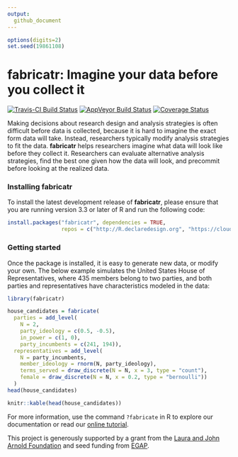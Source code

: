 ```yaml
---
output:
  github_document
---
```


<!-- README.md is generated from README.Rmd. Please edit that file -->

```r
options(digits=2)
set.seed(19861108)
```

# fabricatr: Imagine your data before you collect it

[![Travis-CI Build Status](https://travis-ci.org/DeclareDesign/fabricatr.svg?branch=master)](https://travis-ci.org/DeclareDesign/fabricatr)
[![AppVeyor Build Status](https://ci.appveyor.com/api/projects/status/github/DeclareDesign/fabricatr?branch=master&svg=true)](https://ci.appveyor.com/project/DeclareDesign/fabricatr)
[![Coverage Status](https://coveralls.io/repos/github/DeclareDesign/fabricatr/badge.svg?branch=master)](https://coveralls.io/github/DeclareDesign/fabricatr?branch=master)

Making decisions about research design and analysis strategies is often difficult before data is collected, because it is hard to imagine the exact form data will take. Instead, researchers typically modify analysis strategies to fit the data. **fabricatr** helps researchers imagine what data will look like before they collect it. Researchers can evaluate alternative analysis strategies, find the best one given how the data will look, and precommit before looking at the realized data.

### Installing fabricatr

To install the latest development release of **fabricatr**, please ensure that you are running version 3.3 or later of R and run the following code:

```r
install.packages("fabricatr", dependencies = TRUE,
                 repos = c("http://R.declaredesign.org", "https://cloud.r-project.org"))
```

### Getting started

Once the package is installed, it is easy to generate new data, or modify your own. The below example simulates the United States House of Representatives, where 435 members belong to two parties, and both parties and representatives have characteristics modeled in the data:

```r
library(fabricatr)

house_candidates = fabricate(
  parties = add_level(
    N = 2, 
    party_ideology = c(0.5, -0.5), 
    in_power = c(1, 0), 
    party_incumbents = c(241, 194)),
  representatives = add_level(
    N = party_incumbents, 
    member_ideology = rnorm(N, party_ideology),
    terms_served = draw_discrete(N = N, x = 3, type = "count"),
    female = draw_discrete(N = N, x = 0.2, type = "bernoulli"))
  )
head(house_candidates)
```
```r
knitr::kable(head(house_candidates))
```

For more information, use the command `?fabricate` in R to explore our documentation or read our [online tutorial ](http://fabricatr.declaredesign.org/articles/getting_started.html).

This project is generously supported by a grant from the [Laura and John Arnold Foundation](http://www.arnoldfoundation.org) and seed funding from [EGAP](http://egap.org).
